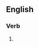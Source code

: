==English==

===Verb===
{{head|en|verb form}}

# {{present participle of|regenerate|lang=en|nocat=1}}
